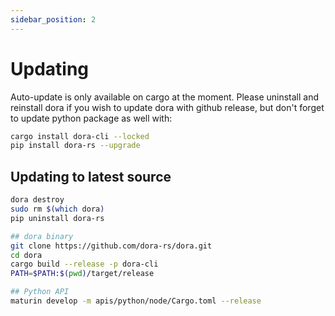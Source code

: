 ```yaml
---
sidebar_position: 2
---
```


# Updating

Auto-update is only available on cargo at the moment.
Please uninstall and reinstall dora if you wish to update dora with github release,
but don't forget to update python package as well with:

```bash
cargo install dora-cli --locked
pip install dora-rs --upgrade
```

## Updating to latest source

```bash
dora destroy
sudo rm $(which dora)
pip uninstall dora-rs

## dora binary
git clone https://github.com/dora-rs/dora.git
cd dora
cargo build --release -p dora-cli
PATH=$PATH:$(pwd)/target/release

## Python API
maturin develop -m apis/python/node/Cargo.toml --release
```

